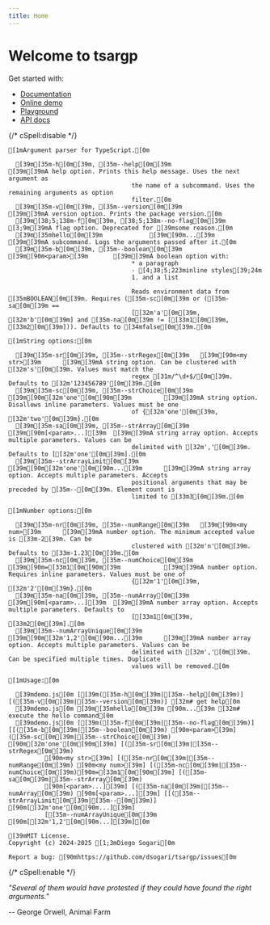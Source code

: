 ```yaml
---
title: Home
---
```



# Welcome to tsargp

Get started with:

- [Documentation](docs)
- [Online demo](demo.mdx)
- [Playground](play.mdx)
- [API docs](api/index.html)

{/* cSpell:disable */}

```ansi
[1mArgument parser for TypeScript.[0m

  [39m[35m-h[0m[39m, [35m--help[0m[39m                      [39m[39mA help option. Prints this help message. Uses the next argument as
                                  the name of a subcommand. Uses the remaining arguments as option
                                  filter.[0m
  [39m[35m-v[0m[39m, [35m--version[0m[39m                   [39m[39mA version option. Prints the package version.[0m
  [39m[38;5;138m-f[0m[39m, [38;5;138m--no-flag[0m[39m                   [3;9m[39mA flag option. Deprecated for [39msome reason.[0m
  [39m[35mhello[0m[39m             [39m[90m...[39m           [39m[39mA subcommand. Logs the arguments passed after it.[0m
  [39m[35m-b[0m[39m, [35m--boolean[0m[39m     [39m[90m<param>[39m       [39m[39mA boolean option with:
                                  * a paragraph
                                  - [4;38;5;223minline styles[39;24m
                                  1. and a list

                                  Reads environment data from [35mBOOLEAN[0m[39m. Requires ([35m-sc[0m[39m or ([35m-sa[0m[39m ==
                                  [[32m'a'[0m[39m, [32m'b'[0m[39m] and [35m-na[0m[39m != [[33m1[0m[39m, [33m2[0m[39m])). Defaults to [34mfalse[0m[39m.[0m

[1mString options:[0m

  [39m[35m-sr[0m[39m, [35m--strRegex[0m[39m   [39m[90m<my str>[39m      [39m[39mA string option. Can be clustered with [32m's'[0m[39m. Values must match the
                                  regex [31m/^\d+$/[0m[39m. Defaults to [32m'123456789'[0m[39m.[0m
  [39m[35m-sc[0m[39m, [35m--strChoice[0m[39m  [39m[90m[32m'one'[0m[90m[39m         [39m[39mA string option. Disallows inline parameters. Values must be one
                                  of {[32m'one'[0m[39m, [32m'two'[0m[39m}.[0m
  [39m[35m-sa[0m[39m, [35m--strArray[0m[39m   [39m[90m[<param>...][39m  [39m[39mA string array option. Accepts multiple parameters. Values can be
                                  delimited with [32m','[0m[39m. Defaults to [[32m'one'[0m[39m].[0m
  [39m[35m--strArrayLimit[0m[39m   [39m[90m[32m'one'[0m[90m...[39m      [39m[39mA string array option. Accepts multiple parameters. Accepts
                                  positional arguments that may be preceded by [35m--[0m[39m. Element count is
                                  limited to [33m3[0m[39m.[0m

[1mNumber options:[0m

  [39m[35m-nr[0m[39m, [35m--numRange[0m[39m   [39m[90m<my num>[39m      [39m[39mA number option. The minimum accepted value is [33m-2[39m. Can be
                                  clustered with [32m'n'[0m[39m. Defaults to [33m-1.23[0m[39m.[0m
  [39m[35m-nc[0m[39m, [35m--numChoice[0m[39m  [39m[90m=[33m1[0m[90m[39m            [39m[39mA number option. Requires inline parameters. Values must be one of
                                  {[32m'1'[0m[39m, [32m'2'[0m[39m}.[0m
  [39m[35m-na[0m[39m, [35m--numArray[0m[39m   [39m[90m[<param>...][39m  [39m[39mA number array option. Accepts multiple parameters. Defaults to
                                  [[33m1[0m[39m, [33m2[0m[39m].[0m
  [39m[35m--numArrayUnique[0m[39m  [39m[90m[32m'1,2'[0m[90m...[39m      [39m[39mA number array option. Accepts multiple parameters. Values can be
                                  delimited with [32m','[0m[39m. Can be specified multiple times. Duplicate
                                  values will be removed.[0m

[1mUsage:[0m

  [39mdemo.js[0m [[39m([35m-h[0m[39m|[35m--help[0m[39m)] [([35m-v[0m[39m|[35m--version[0m[39m)] [32m# get help[0m
  [39mdemo.js[0m [39m[35mhello[0m[39m [90m...[39m [32m# execute the hello command[0m
  [39mdemo.js[0m [[39m([35m-f[0m[39m|[35m--no-flag[0m[39m)] [[([35m-b[0m[39m|[35m--boolean[0m[39m) [90m<param>[39m] ([35m-sc[0m[39m|[35m--strChoice[0m[39m) [90m[32m'one'[0m[90m[39m] [([35m-sr[0m[39m|[35m--strRegex[0m[39m)
          [90m<my str>[39m] [([35m-nr[0m[39m|[35m--numRange[0m[39m) [90m<my num>[39m] [([35m-nc[0m[39m|[35m--numChoice[0m[39m)[90m=[33m1[0m[90m[39m] [([35m-sa[0m[39m|[35m--strArray[0m[39m)
          [90m[<param>...][39m] [([35m-na[0m[39m|[35m--numArray[0m[39m) [90m[<param>...][39m] [[([35m--strArrayLimit[0m[39m|[35m--[0m[39m)] [90m[[32m'one'[0m[90m...][39m]
          [[35m--numArrayUnique[0m[39m [90m[[32m'1,2'[0m[90m...][39m][0m

[39mMIT License.
Copyright (c) 2024-2025 [1;3mDiego Sogari[0m

Report a bug: [90mhttps://github.com/dsogari/tsargp/issues[0m
```

{/* cSpell:enable */}

<Callout type="x">

_"Several of them would have protested if they could have found the right arguments."_

-- George Orwell, Animal Farm

</Callout>
